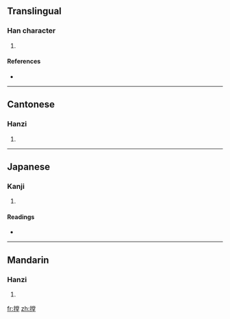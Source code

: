 ==Translingual==

===Han character===
{{Han char|rn=64|rad=手|as=11|sn=14|four=|canj=手火月土 (QFBG)}}

# {{defn|Han|sort=手11}}

====References====
* {{Han ref|kx=0449.360|dkj=12586|dj=0800.200|hdz=31945.060|uh=645A|ud=25690}}

----

==Cantonese==

===Hanzi===
{{yue-hanzi|jyut=}}

# {{defn|Cantonese}}

----

==Japanese==

===Kanji===
{{ja-kanji|grade=|rs=手11}}

# {{defn|Japanese}}

====Readings====
* {{ja-readings|on=[[とう]] (tō), [[どう]] (dō), [[ちょう]] (chō)|kun=[[とめる]] (tomeru)}}

----

==Mandarin==

===Hanzi===
{{cmn-hanzi|pin=[[táng]] ([[tang2]])|wg=t'ang<sup>2</sup>}}

# {{defn|Mandarin}}

[[fr:摚]]
[[zh:摚]]